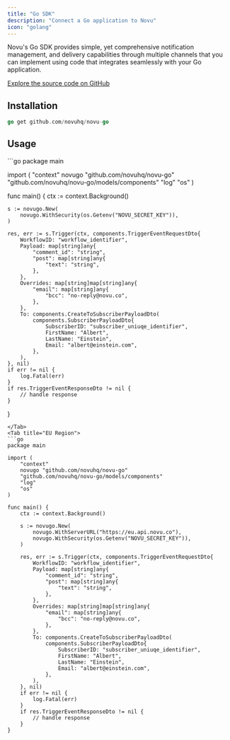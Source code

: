 ```yaml
---
title: "Go SDK"
description: "Connect a Go application to Novu"
icon: "golang"
---
```


Novu's Go SDK provides simple, yet comprehensive notification management, and delivery capabilities through multiple channels that you can implement using code that integrates seamlessly with your Go application.

[Explore the source code on GitHub](https://github.com/novuhq/novu-go)

## Installation

```go
go get github.com/novuhq/novu-go
```

## Usage
<Tabs>
 <Tab title="US Region">
```go
package main

import (
	"context"
	novugo "github.com/novuhq/novu-go"
	"github.com/novuhq/novu-go/models/components"
	"log"
	"os"
)

func main() {
	ctx := context.Background()

	s := novugo.New(
		novugo.WithSecurity(os.Getenv("NOVU_SECRET_KEY")),
	)

	res, err := s.Trigger(ctx, components.TriggerEventRequestDto{
		WorkflowID: "workflow_identifier",
		Payload: map[string]any{
			"comment_id": "string",
			"post": map[string]any{
				"text": "string",
			},
		},
		Overrides: map[string]map[string]any{
			"email": map[string]any{
				"bcc": "no-reply@novu.co",
			},
		},
		To: components.CreateToSubscriberPayloadDto(
			components.SubscriberPayloadDto{
				SubscriberID: "subscriber_uniuqe_identifier",
				FirstName: "Albert",
				LastName: "Einstein",
				Email: "albert@einstein.com",
			},
		),
	}, nil)
	if err != nil {
		log.Fatal(err)
	}
	if res.TriggerEventResponseDto != nil {
		// handle response
	}
}
```
</Tab>
<Tab title="EU Region">
```go
package main

import (
	"context"
	novugo "github.com/novuhq/novu-go"
	"github.com/novuhq/novu-go/models/components"
	"log"
	"os"
)

func main() {
	ctx := context.Background()

	s := novugo.New(
		novugo.WithServerURL("https://eu.api.novu.co"),
		novugo.WithSecurity(os.Getenv("NOVU_SECRET_KEY")),
	)

	res, err := s.Trigger(ctx, components.TriggerEventRequestDto{
		WorkflowID: "workflow_identifier",
		Payload: map[string]any{
			"comment_id": "string",
			"post": map[string]any{
				"text": "string",
			},
		},
		Overrides: map[string]map[string]any{
			"email": map[string]any{
				"bcc": "no-reply@novu.co",
			},
		},
		To: components.CreateToSubscriberPayloadDto(
			components.SubscriberPayloadDto{
				SubscriberID: "subscriber_uniuqe_identifier",
				FirstName: "Albert",
				LastName: "Einstein",
				Email: "albert@einstein.com",
			},
		),
	}, nil)
	if err != nil {
		log.Fatal(err)
	}
	if res.TriggerEventResponseDto != nil {
		// handle response
	}
}
```
</Tab>
</Tabs>

